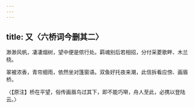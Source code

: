 ```yaml
---
---
---
```

title: 又〈六桥词今删其二〉
---



渺渺风帆，凄凄烟树，望中便是侬行处。羁魂别后若相招，分付采菱歌畔、木兰桡。

翠被浓香，青帘细雨，依然坐对篷窗语。双鱼好托夜来潮，此信拆看应傍、画眉桥。

〈【原注】桥在平望，俗传画眉鸟过其下，即不能巧啭，舟人至此，必携以登陆云。〉